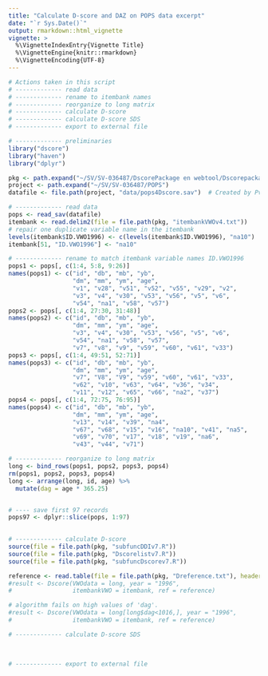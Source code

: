 ```yaml
---
title: "Calculate D-score and DAZ on POPS data excerpt"
date: "`r Sys.Date()`"
output: rmarkdown::html_vignette
vignette: >
  %\VignetteIndexEntry{Vignette Title}
  %\VignetteEngine{knitr::rmarkdown}
  %\VignetteEncoding{UTF-8}
---
```




```r
# Actions taken in this script
# ------------- read data
# ------------- rename to itembank names
# ------------- reorganize to long matrix
# ------------- calculate D-score
# ------------- calculate D-score SDS
# ------------- export to external file

# ------------- preliminaries
library("dscore")
library("haven")
library("dplyr")

pkg <- path.expand("~/SV/SV-036487/DscorePackage en webtool/DscorepackageV7")
project <- path.expand("~/SV/SV-036487/POPS")
datafile <- file.path(project, "data/pops4Dscore.sav")  # Created by PvD 13oct2015

# ------------- read data
pops <- read_sav(datafile)
itembank <- read.delim2(file = file.path(pkg, "itembankVWOv4.txt"))
# repair one duplicate variable name in the itembank
levels(itembank$ID.VWO1996) <- c(levels(itembank$ID.VWO1996), "na10")
itembank[51, "ID.VWO1996"] <- "na10"

# ------------- rename to match itembank variable names ID.VWO1996
pops1 <- pops[, c(1:4, 5:8, 9:26)]
names(pops1) <- c("id", "db", "mb", "yb",
                  "dm", "mm", "ym", "age", 
                  "v1", "v28", "v51", "v52", "v55", "v29", "v2",
                  "v3", "v4", "v30", "v53", "v56", "v5", "v6", 
                  "v54", "na1", "v58", "v57")
pops2 <- pops[, c(1:4, 27:30, 31:48)]
names(pops2) <- c("id", "db", "mb", "yb",
                  "dm", "mm", "ym", "age", 
                  "v3", "v4", "v30", "v53", "v56", "v5", "v6",
                  "v54", "na1", "v58", "v57",
                  "v7", "v8", "v9", "v59", "v60", "v61", "v33")
pops3 <- pops[, c(1:4, 49:51, 52:71)]
names(pops3) <- c("id", "db", "mb", "yb",
                  "dm", "mm", "ym", "age", 
                  "v7", "V8", "V9", "v59", "v60", "v61", "v33",
                  "v62", "v10", "v63", "v64", "v36", "v34", 
                  "v11", "v12", "v65", "v66", "na2", "v37")
pops4 <- pops[, c(1:4, 72:75, 76:95)]
names(pops4) <- c("id", "db", "mb", "yb", 
                  "dm", "mm", "ym", "age", 
                  "v13", "v14", "v39", "na4", 
                  "v67", "v68", "v15", "v16", "na10", "v41", "na5",
                  "v69", "v70", "v17", "v18", "v19", "na6",
                  "v43", "v44", "v71")

# ------------- reorganize to long matrix
long <- bind_rows(pops1, pops2, pops3, pops4)
rm(pops1, pops2, pops3, pops4)
long <- arrange(long, id, age) %>% 
  mutate(dag = age * 365.25)


# ---- save first 97 records 
pops97 <- dplyr::slice(pops, 1:97)
  

# ------------- calculate D-score
source(file = file.path(pkg, "subfuncDDIv7.R"))
source(file = file.path(pkg, "Dscorelistv7.R"))
source(file = file.path(pkg, "subfuncDscorev7.R"))

reference <- read.table(file = file.path(pkg, "Dreference.txt"), header = TRUE)
#result <- Dscore(VWOdata = long, year = "1996", 
#                 itembankVWO = itembank, ref = reference)

# algorithm fails on high values of 'dag'. 
#result <- Dscore(VWOdata = long[long$dag<1016,], year = "1996", 
#                 itembankVWO = itembank, ref = reference)

# ------------- calculate D-score SDS
             
             
             
# ------------- export to external file
             
           
``` 

             
